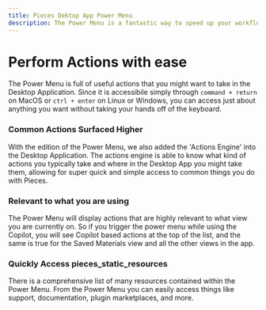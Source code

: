 ```yaml
---
title: Pieces Dektop App Power Menu
description: The Power Menu is a fantastic way to speed up your workflow while utilizing the Pieces Desktop Application.
---
```



# Perform Actions with ease

The Power Menu is full of useful actions that you might want to take in the Desktop Application. Since it is accessibile simply through `command + return` on MacOS or `ctrl + enter` on Linux or Windows, you can access just about anything you want without taking your hands off of the keyboard.

### Common Actions Surfaced Higher

With the edition of the Power Menu, we also added the 'Actions Engine' into the Desktop Application. The actions engine is able to know what kind of actions you typically take and where in the Desktop App you might take them, allowing for super quick and simple access to common things you do with Pieces.

### Relevant to what you are using

The Power Menu will display actions that are highly relevant to what view you are currently on. So if you trigger the power menu while using the Copilot, you will see Copilot based actions at the top of the list, and the same is true for the Saved Materials view and all the other views in the app.

### Quickly Access pieces_static_resources

There is a comprehensive list of many resources contained within the Power Menu. From the Power Menu you can easily access things like support, documentation, plugin marketplaces, and more.